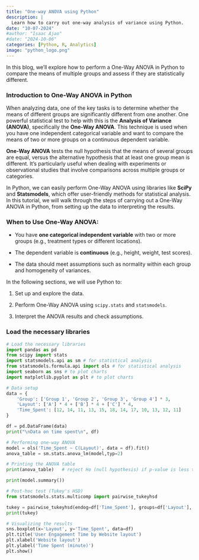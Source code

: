 ```yaml
---
title: "One-way ANOVA using Python"
description: |
  Learn how to carry out one-way analysis of variance using Python.
date: "10-07-2024"
#author: "Isaac Ajao"
#date: "2024-10-06"
categories: [Python, R, Analytics]
image: "python_logo.png"
---
```


In this blog, we'll explore how to perform a One-Way ANOVA in Python to compare the means of multiple groups and assess if they are statistically different.


### Introduction to One-Way ANOVA in Python

When analyzing data, one of the key tasks is to determine whether the means of different groups are significantly different from one another. One powerful statistical test to help with this is the **Analysis of Variance (ANOVA)**, specifically the **One-Way ANOVA**. This technique is used when you have one independent categorical variable and want to compare the means of two or more groups on a continuous dependent variable.

**One-Way ANOVA** tests the null hypothesis that the means of several groups are equal, versus the alternative hypothesis that at least one group mean is different. It's particularly useful when dealing with experiments or observational studies that involve comparisons across multiple groups or categories.

In Python, we can easily perform One-Way ANOVA using libraries like **SciPy** and **Statsmodels**, which offer user-friendly methods for statistical analysis. In this tutorial, we will walk through the steps of carrying out a One-Way ANOVA in Python, from setting up the data to interpreting the results.

### When to Use One-Way ANOVA:

- You have **one categorical independent variable** with two or more groups (e.g., treatment types or different locations).

- The dependent variable is **continuous** (e.g., height, weight, test scores).

- The data should meet assumptions such as normality within each group and homogeneity of variances.

In the following sections, we will use Python to:

1. Set up and explore the data.

2. Perform One-Way ANOVA using `scipy.stats` and `statsmodels`.

3. Interpret the ANOVA results and check assumptions.


### Load the necessary libraries

```python
# Load the necessary libraries
import pandas as pd
from scipy import stats
import statsmodels.api as sm # for statistical analysis
from statsmodels.formula.api import ols # for statistical analysis
import seaborn as sns # to plot charts 
import matplotlib.pyplot as plt # to plot charts
```



```python
# Data setup
data = {
    'Group': ['Group 1', 'Group 2', 'Group 3', 'Group 4'] * 3,
    'Layout': ['A'] * 4 + ['B'] * 4 + ['C'] * 4,
    'Time_Spent': [12, 14, 11, 13, 15, 18, 14, 17, 10, 13, 12, 11]
}

df = pd.DataFrame(data)
print("\nData on time spent\n", df)
```


```python
# Performing one-way ANOVA
model = ols('Time_Spent ~ C(Layout)', data = df).fit()
anova_table = sm.stats.anova_lm(model,typ=2)
```


```python
# Printing the ANOVA table
print(anova_table)   # reject Ho (null hypothesis) if p-value is less than 0.05 which says there's no diff in means in the groups

print(model.summary())
```


```python
# Post-hoc test (Tukey's HSD)
from statsmodels.stats.multicomp import pairwise_tukeyhsd

tukey = pairwise_tukeyhsd(endog=df['Time_Spent'], groups=df['Layout'], alpha=0.05)
print(tukey)
```
```python
# Visualizing the results
sns.boxplot(x='Layout', y='Time_Spent', data=df)
plt.title('User Engagement Time by Website layout')
plt.xlabel('Website layout')
plt.ylabel('Time Spent (minute)')
plt.show()

```